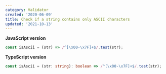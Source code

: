 ```yaml
---
category: Validator
created: '2020-06-09'
title: Check if a string contains only ASCII characters
updated: '2021-10-13'
---
```


**JavaScript version**

```js isAscii.js
const isAscii = (str) => /^[\x00-\x7F]+$/.test(str);
```

**TypeScript version**

```ts isAscii.ts
const isAscii = (str: string): boolean => /^[\x00-\x7F]+$/.test(str);
```

